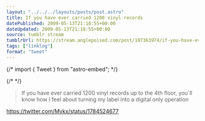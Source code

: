 ```yaml
---
layout: "../../../layouts/posts/post.astro"
title: If you have ever carried 1200 vinyl records
datePublished: 2009-05-13T21:18:55+00:00
dateUpdated: 2009-05-13T21:18:55+00:00
source: tumblr stream
tumblrUrl: https://stream.anglepoised.com/post/107363974/if-you-have-ever-carried-1200-vinyl-records-up-to
tags: ["linklog"]
format: "tweet"
---
```


{/* import { Tweet } from "astro-embed"; */}

{/* <Tweet id="https://twitter.com/Mykx/status/1784524677" /> */}

> If you have ever carried 1200 vinyl records up to the 4th floor, you´ll know how I feel about turning my label into a digital only operation

https://twitter.com/Mykx/status/1784524677
